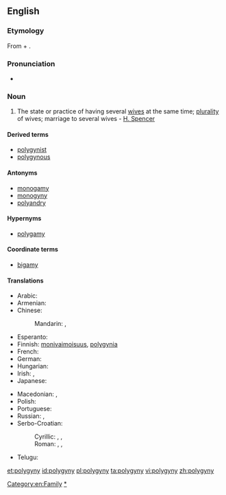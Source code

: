 ==English==

===Etymology===
From {{etyl|el}} {{term|πολύ|tr=poly||many}} + {{term|γυνή|tr=gyne||woman, wife}}.

===Pronunciation===
* {{IPA|/pəˈlɪdʒɪnɪ/}}

===Noun===
{{en-noun|polygynies}}

# The state or practice of having several [[wife|wives]] at the same time; [[plurality]] of wives; marriage to several wives - [[w:Herbert Spencer|H. Spencer]]

====Derived terms====
* [[polygynist]]
* [[polygynous]]

====Antonyms====
* [[monogamy]]
* [[monogyny]]
* [[polyandry]]

====Hypernyms====
* [[polygamy]]

====Coordinate terms====
* [[bigamy]]

====Translations====
{{trans-top|plurality of wives at the same time}}
* Arabic: {{t-|ar|تعدد الزوجات|m|tr=ta3áddud al-zawjaat}}
* Armenian: {{t-|hy|բազմակնություն|sc=Armn}}
* Chinese:
*: Mandarin: {{t|cmn|一夫多妻|tr=yī fū duō qī|sc=Hani}}, {{t|cmn|一夫多妻制|tr=yī fū duō qī zhì|sc=Hani}}
* Esperanto: {{t-|eo|poligamio}}
* Finnish: [[monivaimoisuus]], [[polygynia]]
* French: {{t+|fr|polygynie|f}}
* German: {{t+|de|Polygynie|f}}
* Hungarian: {{t-|hu|többnejűség}}
* Irish: {{t-|ga|polaigíneas|m}}, {{t-|ga|il-leannántacht|f}}
* Japanese: {{t-|ja|一夫多妻|tr=ippu-tasai}}
{{trans-mid}}
* Macedonian: {{t-|mk|многуженство|n|tr=mnogužénstvo|sc=Cyrl}}, {{t-|mk|полигинија|f|tr=poligínija|sc=Cyrl}}
* Polish: {{t+|pl|poligynia|f}}
* Portuguese: {{t+|pt|poliginia|f}}
* Russian: {{t+|ru|многожёнство|n|tr=mnogožónstvo}}, {{t+|ru|полигиния|f|tr=poliginíja}}
* Serbo-Croatian:
*: Cyrillic: {{t-|sh|многоженство|n|alt=многоже́нство|sc=Cyrl}}, {{t-|sh|вишеженство|n|sc=Cyrl}}, {{t-|sh|полигинија|f|sc=Cyrl}}
*: Roman: {{t-|sh|mnogoženstvo|n|alt=mnogožénstvo}}, {{t-|sh|višeženstvo|n}}, {{t-|sh|poliginija|f|alt=poligìnija}}
* Telugu: {{t+|te|బహుభార్యాత్వము}}
{{trans-bottom}}

[[Category:en:Family]]
[[Category:en:Marriage|*]]

[[et:polygyny]]
[[id:polygyny]]
[[pl:polygyny]]
[[ta:polygyny]]
[[vi:polygyny]]
[[zh:polygyny]]